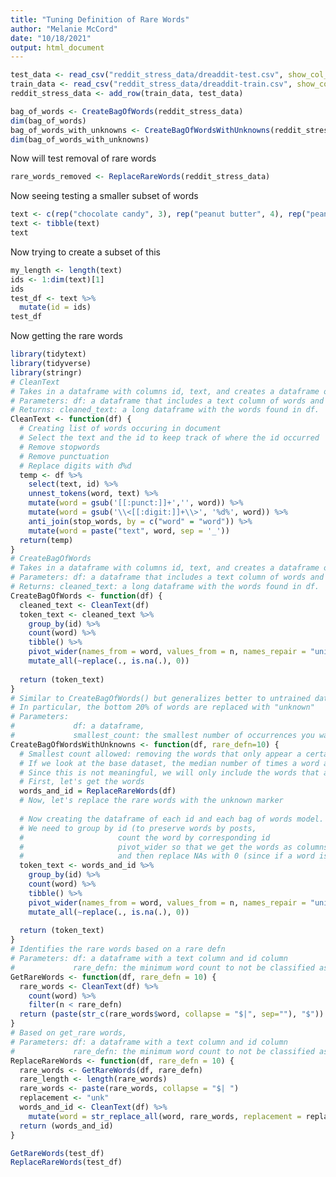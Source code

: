 ```yaml
---
title: "Tuning Definition of Rare Words"
author: "Melanie McCord"
date: "10/18/2021"
output: html_document
---
```


```r
test_data <- read_csv("reddit_stress_data/dreaddit-test.csv", show_col_types = FALSE)
train_data <- read_csv("reddit_stress_data/dreaddit-train.csv", show_col_types = FALSE)
reddit_stress_data <- add_row(train_data, test_data)
```


```r
bag_of_words <- CreateBagOfWords(reddit_stress_data)
dim(bag_of_words)
bag_of_words_with_unknowns <- CreateBagOfWordsWithUnknowns(reddit_stress_data, rare_defn = 100)
dim(bag_of_words_with_unknowns)
```
Now will test removal of rare words
```r
rare_words_removed <- ReplaceRareWords(reddit_stress_data)
```

Now seeing testing a smaller subset of words
```r
text <- c(rep("chocolate candy", 3), rep("peanut butter", 4), rep("peanut cookies", 2), rep("butterscotch cookies", 2))
text <- tibble(text)
text
```
Now trying to create a subset of this
```r
my_length <- length(text)
ids <- 1:dim(text)[1]
ids
test_df <- text %>%
  mutate(id = ids)
test_df
```
Now getting the rare words
```r
library(tidytext)
library(tidyverse)
library(stringr)
# CleanText
# Takes in a dataframe with columns id, text, and creates a dataframe of words found in each id.
# Parameters: df: a dataframe that includes a text column of words and an id column
# Returns: cleaned_text: a long dataframe with the words found in df.
CleanText <- function(df) {
  # Creating list of words occuring in document
  # Select the text and the id to keep track of where the id occurred
  # Remove stopwords
  # Remove punctuation
  # Replace digits with d%d
  temp <- df %>%
    select(text, id) %>%
    unnest_tokens(word, text) %>%
    mutate(word = gsub('[[:punct:]]+','', word)) %>%
    mutate(word = gsub('\\<[[:digit:]]+\\>', '%d%', word)) %>%
    anti_join(stop_words, by = c("word" = "word")) %>%
    mutate(word = paste("text", word, sep = '_'))
  return(temp)
}
# CreateBagOfWords
# Takes in a dataframe with columns id, text, and creates a dataframe of words found in each id.
# Parameters: df: a dataframe that includes a text column of words and an id column
# Returns: cleaned_text: a long dataframe with the words found in df.
CreateBagOfWords <- function(df) {
  cleaned_text <- CleanText(df)
  token_text <- cleaned_text %>%
    group_by(id) %>%
    count(word) %>%
    tibble() %>%
    pivot_wider(names_from = word, values_from = n, names_repair = "unique") %>%
    mutate_all(~replace(., is.na(.), 0))
  
  return (token_text)
}
# Similar to CreateBagOfWords() but generalizes better to untrained data. 
# In particular, the bottom 20% of words are replaced with "unknown"
# Parameters: 
#             df: a dataframe, 
#             smallest_count: the smallest number of occurrences you want to exclude (default: 1).
CreateBagOfWordsWithUnknowns <- function(df, rare_defn=10) {
  # Smallest count allowed: removing the words that only appear a certain number of times.
  # If we look at the base dataset, the median number of times a word appears is once.
  # Since this is not meaningful, we will only include the words that appear more than once.
  # First, let's get the words
  words_and_id = ReplaceRareWords(df)
  # Now, let's replace the rare words with the unknown marker
  
  # Now creating the dataframe of each id and each bag of words model.
  # We need to group by id (to preserve words by posts, 
  #                     count the word by corresponding id
  #                     pivot_wider so that we get the words as columns rather than rows
  #                     and then replace NAs with 0 (since if a word is NA, it does not appear))
  token_text <- words_and_id %>%
    group_by(id) %>%
    count(word) %>%
    tibble() %>%
    pivot_wider(names_from = word, values_from = n, names_repair = "unique") %>%
    mutate_all(~replace(., is.na(.), 0))
  
  return (token_text)
}
# Identifies the rare words based on a rare defn
# Parameters: df: a dataframe with a text column and id column
#             rare_defn: the minimum word count to not be classified as rare
GetRareWords <- function(df, rare_defn = 10) {
  rare_words <- CleanText(df) %>%
    count(word) %>%
    filter(n < rare_defn)
  return (paste(str_c(rare_words$word, collapse = "$|", sep=""), "$"))
}
# Based on get_rare words, 
# Parameters: df: a dataframe with a text column and id column
#             rare_defn: the minimum word count to not be classified as rare
ReplaceRareWords <- function(df, rare_defn = 10) {
  rare_words <- GetRareWords(df, rare_defn)
  rare_length <- length(rare_words)
  rare_words <- paste(rare_words, collapse = "$| ")
  replacement <- "unk"
  words_and_id <- CleanText(df) %>%
    mutate(word = str_replace_all(word, rare_words, replacement = replacement))
  return (words_and_id)
}

```

```r
GetRareWords(test_df)
ReplaceRareWords(test_df)
```

